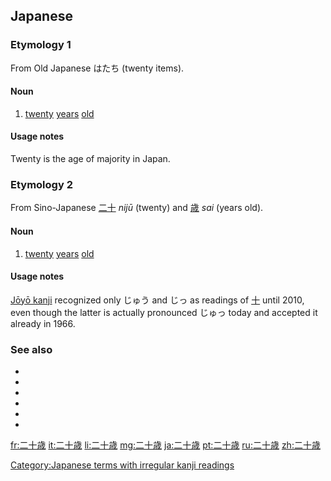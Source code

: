 ==Japanese==
{{ja-kanjitab|二|十|歳}}

===Etymology 1===
From Old Japanese はたち (twenty items).

====Noun====
{{ja-noun|はたち}}

# [[twenty]] [[years]] [[old]]

====Usage notes====
Twenty is the age of majority in Japan.

===Etymology 2===
From Sino-Japanese [[二十]] ''nijū'' (twenty) and [[歳]] ''sai'' (years old).

====Noun====
{{ja-noun|にじゅっさい}}

# [[twenty]] [[years]] [[old]]

====Usage notes====
[[w:Jōyō kanji|Jōyō kanji]] recognized only じゅう and じっ as readings of [[十]] until 2010, even though the latter is actually pronounced じゅっ today and {{w|NHK}} accepted it already in 1966.

===See also===
* {{l|ja|未成年}}
* {{l|ja|小人}}
* {{l|ja|大人}}
* {{l|ja|成人}}
* {{l|ja|成人式}}
* {{l|ja|成人の日}}

[[Category:Japanese terms with irregular kanji readings]]

[[fr:二十歳]]
[[it:二十歳]]
[[li:二十歳]]
[[mg:二十歳]]
[[ja:二十歳]]
[[pt:二十歳]]
[[ru:二十歳]]
[[zh:二十歳]]